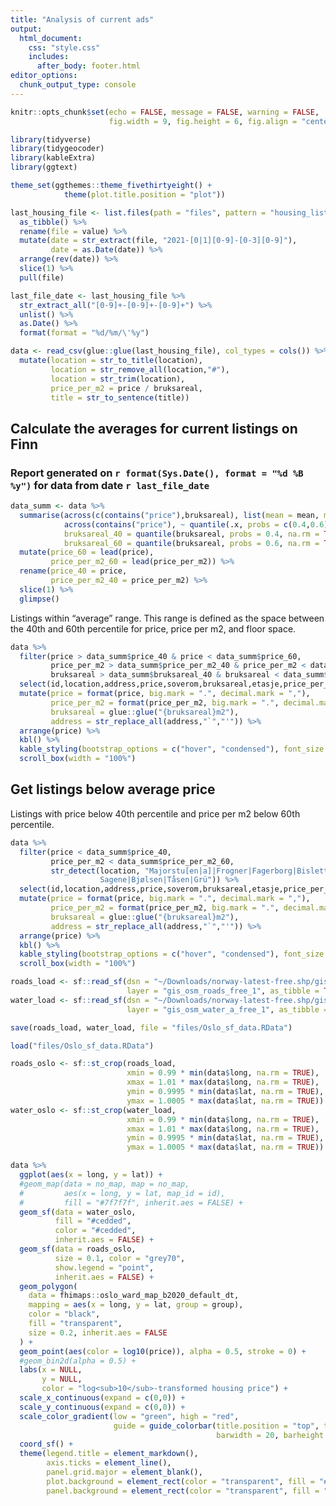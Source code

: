 ```yaml
---
title: "Analysis of current ads"
output:
  html_document:
    css: "style.css"
    includes:
      after_body: footer.html
editor_options:
  chunk_output_type: console
---
```


```r
knitr::opts_chunk$set(echo = FALSE, message = FALSE, warning = FALSE, 
                      fig.width = 9, fig.height = 6, fig.align = "center", dev.args = list(bg = "#F0F0F0"))
```

```r
library(tidyverse)
library(tidygeocoder)
library(kableExtra)
library(ggtext)

theme_set(ggthemes::theme_fivethirtyeight() + 
            theme(plot.title.position = "plot"))
```

```r
last_housing_file <- list.files(path = "files", pattern = "housing_listings_(.*).csv", full.names = TRUE) %>% 
  as_tibble() %>% 
  rename(file = value) %>% 
  mutate(date = str_extract(file, "2021-[0|1][0-9]-[0-3][0-9]"),
         date = as.Date(date)) %>% 
  arrange(rev(date)) %>% 
  slice(1) %>% 
  pull(file)

last_file_date <- last_housing_file %>% 
  str_extract_all("[0-9]+-[0-9]+-[0-9]+") %>% 
  unlist() %>% 
  as.Date() %>% 
  format(format = "%d/%m/\'%y")
```

```r
data <- read_csv(glue::glue(last_housing_file), col_types = cols()) %>% 
  mutate(location = str_to_title(location),
         location = str_remove_all(location,"#"),
         location = str_trim(location),
         price_per_m2 = price / bruksareal,
         title = str_to_sentence(title))
```

## Calculate the averages for current listings on Finn

### Report generated on `r format(Sys.Date(), format = "%d %B %y")` for data from date `r last_file_date`

```r
data_summ <- data %>% 
  summarise(across(c(contains("price"),bruksareal), list(mean = mean, median = median, sem = normentR::sem), na.rm = TRUE),
            across(contains("price"), ~ quantile(.x, probs = c(0.4,0.6), na.rm = TRUE)),
            bruksareal_40 = quantile(bruksareal, probs = 0.4, na.rm = TRUE),
            bruksareal_60 = quantile(bruksareal, probs = 0.6, na.rm = TRUE)) %>% 
  mutate(price_60 = lead(price),
         price_per_m2_60 = lead(price_per_m2)) %>% 
  rename(price_40 = price, 
         price_per_m2_40 = price_per_m2) %>% 
  slice(1) %>% 
  glimpse()
```

Listings within "average" range. This range is defined as the space between the 40th and 60th percentile for price, price per m2, and floor space.

```r
data %>% 
  filter(price > data_summ$price_40 & price < data_summ$price_60,
         price_per_m2 > data_summ$price_per_m2_40 & price_per_m2 < data_summ$price_per_m2_60,
         bruksareal > data_summ$bruksareal_40 & bruksareal < data_summ$bruksareal_60) %>% 
  select(id,location,address,price,soverom,bruksareal,etasje,price_per_m2,date_changed,ad_url) %>% 
  mutate(price = format(price, big.mark = ".", decimal.mark = ","),
         price_per_m2 = format(price_per_m2, big.mark = ".", decimal.mark = ","),
         bruksareal = glue::glue("{bruksareal}m2"),
         address = str_replace_all(address,"`","'")) %>% 
  arrange(price) %>% 
  kbl() %>%
  kable_styling(bootstrap_options = c("hover", "condensed"), font_size = 14) %>% 
  scroll_box(width = "100%")
```

## Get listings below average price

Listings with price below 40th percentile and price per m2 below 60th percentile.

```r
data %>% 
  filter(price < data_summ$price_40,
         price_per_m2 < data_summ$price_per_m2_60,
         str_detect(location, "Majorstu[en|a]|Frogner|Fagerborg|Bislett|Marienlyst|Holmenkollen|
                    Sagene|Bjølsen|Tåsen|Grü")) %>%
  select(id,location,address,price,soverom,bruksareal,etasje,price_per_m2,date_changed,ad_url) %>% 
  mutate(price = format(price, big.mark = ".", decimal.mark = ","),
         price_per_m2 = format(price_per_m2, big.mark = ".", decimal.mark = ","),
         bruksareal = glue::glue("{bruksareal}m2"),
         address = str_replace_all(address,"`","'")) %>% 
  arrange(price) %>% 
  kbl() %>%
  kable_styling(bootstrap_options = c("hover", "condensed"), font_size = 14) %>% 
  scroll_box(width = "100%")
```


```r
roads_load <- sf::read_sf(dsn = "~/Downloads/norway-latest-free.shp/gis_osm_roads_free_1.shp", 
                          layer = "gis_osm_roads_free_1", as_tibble = TRUE)
water_load <- sf::read_sf(dsn = "~/Downloads/norway-latest-free.shp/gis_osm_water_a_free_1.shp",
                          layer = "gis_osm_water_a_free_1", as_tibble = TRUE)

save(roads_load, water_load, file = "files/Oslo_sf_data.RData")
```


```r
load("files/Oslo_sf_data.RData")

roads_oslo <- sf::st_crop(roads_load, 
                          xmin = 0.99 * min(data$long, na.rm = TRUE), 
                          xmax = 1.01 * max(data$long, na.rm = TRUE), 
                          ymin = 0.9995 * min(data$lat, na.rm = TRUE), 
                          ymax = 1.0005 * max(data$lat, na.rm = TRUE))
water_oslo <- sf::st_crop(water_load, 
                          xmin = 0.99 * min(data$long, na.rm = TRUE), 
                          xmax = 1.01 * max(data$long, na.rm = TRUE), 
                          ymin = 0.9995 * min(data$lat, na.rm = TRUE), 
                          ymax = 1.0005 * max(data$lat, na.rm = TRUE))
```

```r
data %>% 
  ggplot(aes(x = long, y = lat)) + 
  #geom_map(data = no_map, map = no_map,
  #         aes(x = long, y = lat, map_id = id),
  #         fill = "#7f7f7f", inherit.aes = FALSE) +
  geom_sf(data = water_oslo,
          fill = "#cedded",  
          color = "#cedded",
          inherit.aes = FALSE) +
  geom_sf(data = roads_oslo,
          size = 0.1, color = "grey70",
          show.legend = "point",
          inherit.aes = FALSE) + 
  geom_polygon(
    data = fhimaps::oslo_ward_map_b2020_default_dt,
    mapping = aes(x = long, y = lat, group = group),
    color = "black",
    fill = "transparent",
    size = 0.2, inherit.aes = FALSE
  ) +
  geom_point(aes(color = log10(price)), alpha = 0.5, stroke = 0) + 
  #geom_bin2d(alpha = 0.5) +
  labs(x = NULL,
       y = NULL,
       color = "log<sub>10</sub>-transformed housing price") + 
  scale_x_continuous(expand = c(0,0)) +
  scale_y_continuous(expand = c(0,0)) +
  scale_color_gradient(low = "green", high = "red",
                       guide = guide_colorbar(title.position = "top", title.hjust = 0.5, 
                                              barwidth = 20, barheight = 0.5, ticks = FALSE)) +
  coord_sf() +
  theme(legend.title = element_markdown(),
        axis.ticks = element_line(),
        panel.grid.major = element_blank(),
        plot.background = element_rect(color = "transparent", fill = "#F0F0F0"),
        panel.background = element_rect(color = "transparent", fill = "#F0F0F0", size = 0))
```

